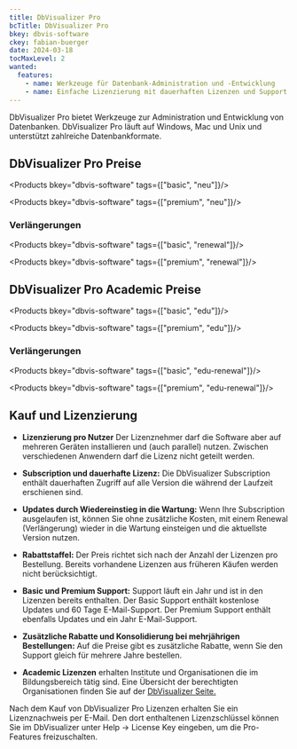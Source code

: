```yaml
---
title: DbVisualizer Pro
bcTitle: DbVisualizer Pro
bkey: dbvis-software
ckey: fabian-buerger
date: 2024-03-18
tocMaxLevel: 2
wanted:
  features:
    - name: Werkzeuge für Datenbank-Administration und -Entwicklung
    - name: Einfache Lizenzierung mit dauerhaften Lizenzen und Support
---
```




<Intro>

 DbVisualizer Pro bietet Werkzeuge zur Administration und Entwicklung von Datenbanken. DbVisualizer Pro läuft auf Windows, Mac und Unix und unterstützt zahlreiche Datenbankformate.


</Intro>

<TOC />


## DbVisualizer Pro Preise

<Products bkey="dbvis-software" tags={["basic", "neu"]}/>

<Products bkey="dbvis-software" tags={["premium", "neu"]}/>

### Verlängerungen

<Products bkey="dbvis-software" tags={["basic", "renewal"]}/>

<Products bkey="dbvis-software" tags={["premium", "renewal"]}/>


## DbVisualizer Pro Academic Preise

<Products bkey="dbvis-software" tags={["basic", "edu"]}/>

<Products bkey="dbvis-software" tags={["premium", "edu"]}/>


### Verlängerungen

<Products bkey="dbvis-software" tags={["basic", "edu-renewal"]}/>

<Products bkey="dbvis-software" tags={["premium", "edu-renewal"]}/>



## Kauf und Lizenzierung


<ArrowList>

- **Lizenzierung pro Nutzer** Der Lizenznehmer darf die Software aber auf mehreren Geräten installieren und (auch parallel) nutzen. Zwischen verschiedenen Anwendern darf die Lizenz nicht geteilt werden.

- **Subscription und dauerhafte Lizenz:**  Die DbVisualizer Subscription enthält dauerhaften Zugriff auf alle Version die während der Laufzeit erschienen sind.

- **Updates durch Wiedereinstieg in die Wartung:** Wenn Ihre Subscription ausgelaufen ist, können Sie ohne zusätzliche Kosten, mit einem Renewal (Verlängerung) wieder in die Wartung einsteigen und die aktuellste Version nutzen.

-  **Rabattstaffel:** Der Preis richtet sich nach der Anzahl der Lizenzen pro Bestellung. Bereits vorhandene Lizenzen aus früheren Käufen werden nicht berücksichtigt.

-  **Basic und Premium Support:** Support läuft ein Jahr und ist in den Lizenzen bereits enthalten. Der Basic Support enthält kostenlose Updates und 60 Tage E-Mail-Support. Der Premium Support enthält ebenfalls Updates und ein Jahr E-Mail-Support.

-  **Zusätzliche Rabatte und Konsolidierung bei mehrjährigen Bestellungen:**  Auf die Preise gibt es zusätzliche Rabatte, wenn Sie den Support gleich für mehrere Jahre bestellen.

- **Academic Lizenzen** erhalten Institute und Organisationen die im Bildungsbereich tätig sind. Eine Übersicht der berechtigten Organisationen finden Sie auf der [DbVisualizer Seite.](https://www.dbvis.com/pricing/academic/)

</ArrowList>


<Info>

 Nach dem Kauf von DbVisualizer Pro Lizenzen erhalten Sie ein Lizenznachweis per E-Mail. Den dort enthaltenen Lizenzschlüssel können Sie im DbVisualizer unter Help -> License Key eingeben, um die Pro-Features freizuschalten.


</Info>

